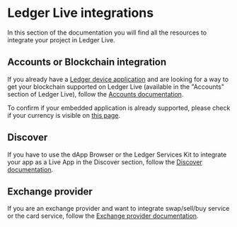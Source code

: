 # Ledger Live integrations

In this section of the documentation you will find all the resources to integrate your project in Ledger Live. 

## Accounts or Blockchain integration

If you already have a [Ledger device application](../device-app/getting-started) and are looking for a way to get your blockchain supported on Ledger Live (available in the "Accounts" section of Ledger Live), follow the [Accounts documentation](./accounts/getting-started).

To confirm if your embedded application is already supported, please check if your currency is visible on [this page](https://www.ledger.com/supported-crypto-assets/).

## Discover

If you have to use the dApp Browser or the Ledger Services Kit to integrate your app as a Live App in the Discover section, follow the [Discover documentation](./discover/getting-started).

## Exchange provider

If you are an exchange provider and want to integrate swap/sell/buy service or the card service, follow the [Exchange provider documentation](./exchange).
